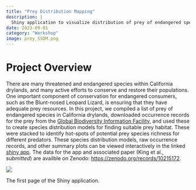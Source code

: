 ```yaml
---
title: "Prey Distribution Mapping"
description: |
  Shiny application to visualize distribution of prey of endangered species
date: 2023-09-01
category: "Workshop"
image: prey_SSDM.png
---
```


# Project Overview 

There are many threatened and endangered species within California drylands, and 
many active efforts to conserve and restore their populations. One important component
of conservation for endangered consumers, such as the Blunt-nosed Leopard Lizard, 
is ensuring that they have adequate prey resources. In this project, we compiled 
a list of prey of endangered species in California drylands, downloaded occurrence
 records for the prey from the [Global Biodiversity Information Facility](www.gbif.org), and used these to create species distribution models for finding suitable prey 
 habitat. These were stacked to identify hot-spots of potential prey species
richness for different predators. These species distribution models, raw occurrence records, and other summary plots can be viewed interactively in the linked 
[shiny app](https://kingr.shinyapps.io/Prey_map_shiny/). The data for the app and
associated paper (King et al., *submitted*) are availble on Zenodo: [https://zenodo.org/records/10215172](https://zenodo.org/records/10215172).

::: {fig-app}
![](prey_distribution_map.png)

The first page of the Shiny application.
:::